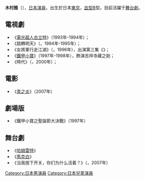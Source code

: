 {{noteTA
|G1=JP Show}}
{{japanese|japanese=木村 雅|kana=きむら みやび|romaji=Kimura Miyabi}}

'''木村雅'''（{{bd|1985年|8月16日|catIdx=Kimura Miyabi}}），[[日本|日本]][[演員|演員]]，出生於日本[[東京|東京]]，[[血型|血型]]B型。目前活躍于[[舞台劇|舞台劇]]。

== 電視劇 ==
* 《[[電光超人古立特|電光超人古立特]]》（1993年-1994年）；
* 《跳轉明天》（{{lang|ja|あしたへジャンプ}}，1994年-1995年）；
* 《女將軍行走江湖》（{{lang|ja|姫将軍大あばれ}}，1996年），出演第三集《{{lang|ja|泣き笑い母恋道中}}》；
* 《[[鐵甲小寶|鐵甲小寶]]》（1997年-1998年），飾演吉祥寺藏之助；
* 《時代》（{{lang|ja|エイジ}}，2000年）；

== 電影 ==
* 《[[青之炎|青之炎]]》（2007年）

== 劇場版 ==
* 《鐵甲小寶之聖誕節大決戰》（1997年）

== 舞台劇 ==
* 《[[哈姆雷特|哈姆雷特]]》
* 《[[馬克白|馬克白]]》
* 《当我按下开关，你们为什么活着？》（{{lang|ja|スイッチを押すとき～君たちはなぜ生きているんだ？～}}，2007年）
{{DEFAULTSORT:Kimura Miyabi}}
{{Japan-enter-bio-stub}}
[[Category:日本男演員|Category:日本男演員]]
[[Category:日本兒童演員|Category:日本兒童演員]]